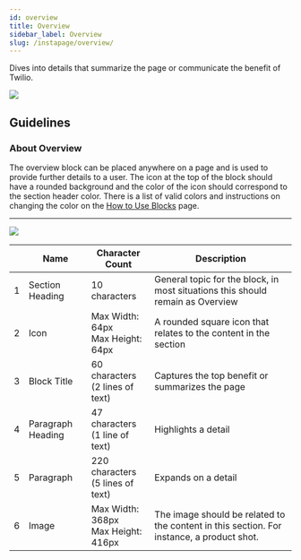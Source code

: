 ```yaml
---
id: overview
title: Overview
sidebar_label: Overview
slug: /instapage/overview/
---
```


Dives into details that summarize the page or communicate the benefit of Twilio.

![](./assets/overview.png)

## Guidelines

### About Overview

The overview block can be placed anywhere on a page and is used to provide further details to a user. The icon at the top of the block should have a rounded background and the color of the icon should correspond to the section header color. There is a list of valid colors and instructions on changing the color on the [How to Use Blocks](./how-to-use-blocks.mdx) page.

---

![](./assets/overview-annotated.png)

|     | Name              | Character Count                           | Description                                                                               |
| --- | ----------------- | ----------------------------------------- | ----------------------------------------------------------------------------------------- |
| 1   | Section Heading   | 10 characters                             | General topic for the block, in most situations this should remain as Overview            |
| 2   | Icon              | Max Width: 64px <br /> Max Height: 64px   | A rounded square icon that relates to the content in the section                          |
| 3   | Block Title       | 60 characters <br /> (2 lines of text)    | Captures the top benefit or summarizes the page                                           |
| 4   | Paragraph Heading | 47 characters <br /> (1 line of text)     | Highlights a detail                                                                       |
| 5   | Paragraph         | 220 characters <br /> (5 lines of text)   | Expands on a detail                                                                       |
| 6   | Image             | Max Width: 368px <br /> Max Height: 416px | The image should be related to the content in this section. For instance, a product shot. |
